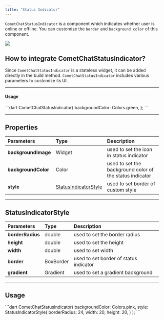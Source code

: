 ```yaml
---
title: "Status Indicator"
---
```


`CometChatStatusIndicator` is a component which indicates whether user is online or offline. You can customize the `border` and `background color` of this component.

<Frame>
  <img src="/images/73c6a099-1644912063-120ed7b863f6971adb23040c58588037.gif" />
</Frame>

## How to integrate CometChatStatusIndicator?

Since `CometChatStatusIndicator` is a stateless widget, it can be added directly in the build method. `CometChatStatusIndicator` includes various parameters to customize its UI.

***

#### Usage

<Tabs>
<Tab title="Dart">
```dart
CometChatStatusIndicator(
    backgroundColor: Colors.green,
);
```

</Tab>

</Tabs>

***

## Properties

| Parameters          | Type                                                             | Description                                              |
| :------------------- | :---------------------------------------------------------------- | :-------------------------------------------------------- |
| **backgroundImage** | Widget                                                           | used to set the icon in status indicator                 |
| **backgroundColor** | Color                                                            | used to set the background color of the status indicator |
| **style**           | [StatusIndicatorStyle](/ui-kit/flutter/v4/status-indicator) | used to set border of custom style                       |

***

## StatusIndicatorStyle

| Parameters       | Type      | Description                            |
| :---------------- | :--------- | :-------------------------------------- |
| **borderRadius** | double    | used to set the border radius          |
| **height**       | double    | used to set the height                 |
| **width**        | double    | used to set width                      |
| **border**       | BoxBorder | used to set border of status indicator |
| **gradient**     | Gradient  | used to set a gradient background      |

***

## Usage

<Tabs>
<Tab title="Dart">
```dart
CometChatStatusIndicator(
    backgroundColor: Colors.pink,
    style: StatusIndicatorStyle(
        borderRadius: 24,
        width: 20,
        height: 20,
    )
);
```

</Tab>

</Tabs>
